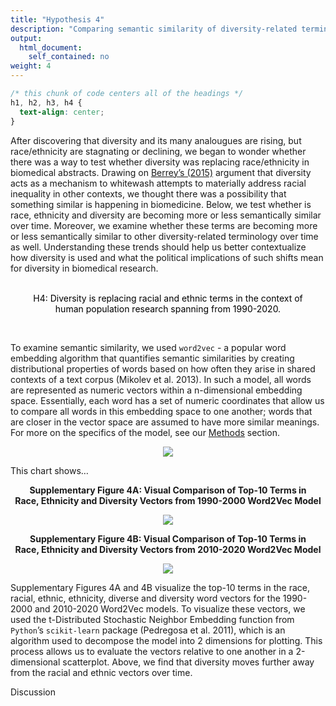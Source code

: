 ```yaml
---
title: "Hypothesis 4"
description: "Comparing semantic similarity of diversity-related terminology"
output: 
  html_document: 
    self_contained: no
weight: 4
---
```


```css
/* this chunk of code centers all of the headings */
h1, h2, h3, h4 {
  text-align: center;
}
```

After discovering that diversity and its many analougues are rising, but race/ethnicity are stagnating or declining, we began to wonder whether there was a way to test whether diversity was replacing race/ethnicity in biomedical abstracts. Drawing on <ins>[Berrey's (2015)](https://www.youtube.com/watch?time_continue=96&v=AyZJdEfYUjw&feature=emb_logo)</ins> argument that diversity acts as a mechanism to whitewash attempts to materially address racial inequality in other contexts, we thought there was a possibility that something similar is happening in biomedicine. Below, we test whether is race, ethnicity and diversity are becoming more or less semantically similar over time. Moreover, we examine whether these terms are becoming more or less semantically similar to other diversity-related terminology over time as well. Understanding these trends should help us better contextualize how diversity is used and what the political implications of such shifts mean for diversity in biomedical research. 

<br>
<center> 
<span style="color:black"> H4: Diversity is replacing racial and ethnic terms in the context of <br> human population research spanning from 1990-2020. </span>
</center>
<br>

To examine semantic similarity, we used `word2vec` - a popular word embedding algorithm that quantifies semantic similarities by creating distributional properties of words based on how often they arise in shared contexts of a text corpus (Mikolev et al. 2013). In such a model, all words are represented as numeric vectors within a n-dimensional embedding space. Essentially, each word has a set of numeric coordinates that allow us to compare all words in this embedding space to one another; words that are closer in the vector space are assumed to have more similar meanings. For more on the specifics of the model, see our <ins>[Methods](/methods/)</ins> section.

<center> 

![](/results/hypothesis4_files/w2v_race_diversity.png)

</center>

This chart shows... 

<center>

**Supplementary Figure 4A: Visual Comparison of Top-10 Terms in <br>
Race, Ethnicity and Diversity Vectors from 1990-2000 Word2Vec Model**

![](/results/hypothesis4_files/w2v_tsne_19902000.png)

**Supplementary Figure 4B: Visual Comparison of Top-10 Terms in <br>
Race, Ethnicity and Diversity Vectors from 2010-2020 Word2Vec Model**

![](/results/hypothesis4_files/w2v_tsne_20102020.png)

</center>

Supplementary Figures 4A and 4B visualize the top-10 terms in the race, racial, ethnic, ethnicity, diverse and diversity word vectors for the 1990-2000 and 2010-2020 Word2Vec models. To visualize these vectors, we used the t-Distributed Stochastic Neighbor Embedding function from `Python`’s `scikit-learn` package (Pedregosa et al. 2011), which is an algorithm used to decompose the model into 2 dimensions for plotting. This process allows us to evaluate the vectors relative to one another in a 2-dimensional scatterplot. Above, we find that diversity moves further away from the racial and ethnic vectors over time.

Discussion 











